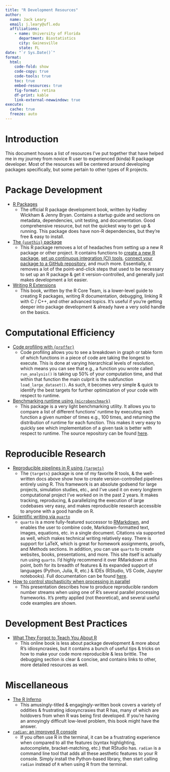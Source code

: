 ```yaml
---
title: "R Development Resources"
author:
  name: Jack Leary
  email: j.leary@ufl.edu
  affiliations:
    - name: University of Florida
      department: Biostatistics 
      city: Gainesville
      state: FL
date: "`r Sys.Date()`"
format:
  html:
    code-fold: show
    code-copy: true
    code-tools: true
    toc: true
    embed-resources: true
    fig-format: retina
    df-print: kable
    link-external-newwindow: true
execute: 
  cache: true
  freeze: auto
---
```


# Introduction 

This document houses a list of resources I've put together that have helped me in my journey from novice R user to experienced (kinda) R package developer. Most of the resources will be centered around developing packages specifically, but some pertain to other types of R projects. 

# Package Development 

- [R Packages](https://r-pkgs.org)
  - The official R package development book, written by Hadley Wickham & Jenny Bryan. Contains a startup guide and sections on metadata, dependencies, unit testing, and documentation. Good comprehensive resource, but not the quickest way to get up & running. This package does have non-R dependencies, but they're free & easy to install.  

- [The `{usethis}` package](https://usethis.r-lib.org)
  - This R package removes a lot of headaches from setting up a new R package or other project. It contains functions to [create a new R package](https://usethis.r-lib.org/reference/create_package.html), [set up continuous integration (CI) tools](https://usethis.r-lib.org/reference/index.html#continuous-integration), [connect your package to a GitHub repository](https://usethis.r-lib.org/reference/use_github.html), and much more. Essentially, it removes a lot of the point-and-click steps that used to be necessary to set up an R package & get it version-controlled, and generally just makes development a lot easier. 
  
- [Writing R Extensions](https://colinfay.me/writing-r-extensions/index.html)
  - This book, written by the R Core Team, is a lower-level guide to creating R packages, writing R documentation, debugging, linking R with C / C++, and other advanced topics. It's useful if you're getting deeper into package development & already have a very solid handle on the basics. 

# Computational Efficiency 

- [Code profiling with `{proffer}`](https://r-prof.github.io/proffer/)
  - Code profiling allows you to see a breakdown in graph or table form of which functions in a piece of code are taking the longest to execute. This is done at varying hierarchical levels of resolution, which means you can see that e.g., a function you wrote called `run_analysis()` is taking up 50% of your computation time, and that within that function the main culprit is the subfunction `load_large_dataset()`. As such, it becomes very simple & quick to identify the best targets for further optimization of your code with respect to runtime. 
  
- [Benchmarking runtime using `{microbenchmark}`](https://www.statology.org/r-microbenchmark/)
  - This package is a very light benchmarking utility. It allows you to compare a list of different functions' runtime by executing each function a given number of times e.g., 100 times, and returning the distribution of runtime for each function. This makes it very easy to quickly see which implementation of a given task is better with respect to runtime. The source repository can be found [here](https://github.com/joshuaulrich/microbenchmark). 

# Reproducible Research 

- [Reproducible pipelines in R using `{targets}`](https://docs.ropensci.org/targets/)
  - The `{targets}` package is one of my favorite R tools, & the well-written docs above show how to create version-controlled pipelines entirely using R. This framework is an absolute godsend for large projects, simulation studies, etc., and I've used it on every longterm computational project I've worked on in the past 2 years. It makes tracking, reproducing, & parallelizing the execution of large codebases very easy, and makes reproducible research accessible to anyone with a good handle on R.  
  
- [Scientific writing via `quarto`](https://quarto.org/docs/get-started/authoring/rstudio.html)
  - `quarto` is a more fully-featured successor to [RMarkdown](https://bookdown.org/yihui/bookdown/), and enables the user to combine code, Markdown-formatted text, images, equations, etc. in a single document. Citations via supported as well, which makes technical writing relatively easy. There is support for LaTeX, which is great for homework assignments, proofs, and Methods sections. In addition, you can use `quarto` to create websites, books, presentations, and more. This site itself is actually run using `quarto`. I'd highly recommend it over RMarkdown at this point, both for its breadth of features & its expanded support of languages (Python, Julia, R, etc.) & IDEs (RStudio, VS Code, Jupyter notebooks). Full documentation can be found [here](https://quarto.org/docs/reference/). 
  
- [How to control stochasticity when processing in parallel](https://s3.amazonaws.com/assets.datacamp.com/production/course_6245/slides/chapter4.pdf)
  - This presentation describes how to produce reproducible random number streams when using one of R's several parallel processing frameworks. It's pretty applied (not theoretical), and several useful code examples are shown. 

# Development Best Practices

- [What They Forgot to Teach You About R](https://rstats.wtf/index.html)
  - This online book is less about package development & more about R's idiosyncrasies, but it contains a bunch of useful tips & tricks on how to make your code more reproducible & less brittle. The debugging section is clear & concise, and contains links to other, more detailed resources as well. 

# Miscellaneous 

- [The R Inferno](https://www.burns-stat.com/pages/Tutor/R_inferno.pdf)
  - This amusingly-titled & engagingly-written book covers a variety of oddities & frustrating idiosyncrasies that R has, many of which are holdovers from when R was being first developed. If you're having an annoyingly difficult low-level problem, this book might have the answer. 

- [`radian`: an improved R console](https://github.com/randy3k/radian)
  - If you often use R in the terminal, it can be a frustrating experience when compared to all the features (syntax highlighting, autocomplete, bracket-matching, etc.) that RStudio has. `radian` is a command line tool that adds all these aesthetic features to your R console. Simply install the Python-based library, then start calling `radian` instead of `R` when using R from the terminal. 
